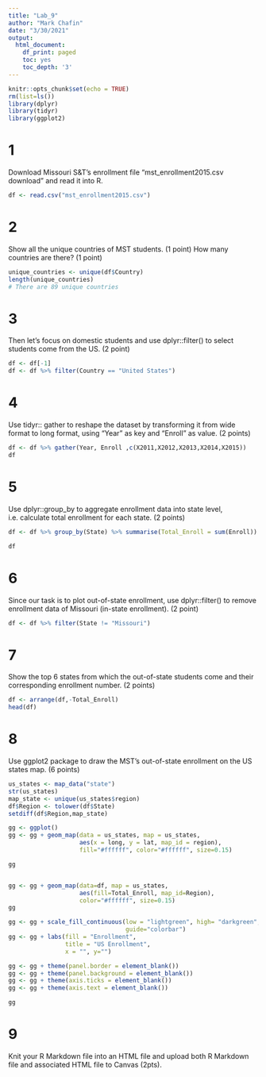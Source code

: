 ```yaml
---
title: "Lab_9"
author: "Mark Chafin"
date: "3/30/2021"
output:
  html_document:
    df_print: paged
    toc: yes
    toc_depth: '3'
---
```


```r
knitr::opts_chunk$set(echo = TRUE)
rm(list=ls())
library(dplyr)
library(tidyr)
library(ggplot2)
```

# 1
Download Missouri S&T's enrollment file “mst_enrollment2015.csv  download” and read it into R.
```r
df <- read.csv("mst_enrollment2015.csv")
```

# 2
Show all the unique countries of MST students. (1 point) How many countries are there? (1 point) 
```r
unique_countries <- unique(df$Country)
length(unique_countries)
# There are 89 unique countries
```

# 3
Then let's focus on domestic students and use dplyr::filter() to select students come from the US. (2 point)
```r
df <- df[-1]
df <- df %>% filter(Country == "United States")
```

# 4
Use tidyr:: gather to reshape the dataset by transforming it from wide format to long format, using “Year” as key and “Enroll” as value. (2 points)

```r
df <- df %>% gather(Year, Enroll ,c(X2011,X2012,X2013,X2014,X2015))
df
```
# 5
Use dplyr::group_by to aggregate enrollment data into state level, i.e. calculate total enrollment for each state. (2 points)

```r
df <- df %>% group_by(State) %>% summarise(Total_Enroll = sum(Enroll))

df
```
# 6
Since our task is to plot out-of-state enrollment, use dplyr::filter() to remove enrollment data of Missouri (in-state enrollment). (2 point)

```r
df <- df %>% filter(State != "Missouri")
```
# 7
Show the top 6 states from which the out-of-state students come and their corresponding enrollment number. (2 points)

```r
df <- arrange(df,-Total_Enroll)
head(df)
```
# 8
Use ggplot2 package to draw the MST's out-of-state enrollment on the US states map. (6 points)

```r
us_states <- map_data("state")
str(us_states)
map_state <- unique(us_states$region)
df$Region <- tolower(df$State)
setdiff(df$Region,map_state)
```

```r
gg <- ggplot()
gg <- gg + geom_map(data = us_states, map = us_states,
                    aes(x = long, y = lat, map_id = region),
                    fill="#ffffff", color="#ffffff", size=0.15)

gg


gg <- gg + geom_map(data=df, map = us_states,
                    aes(fill=Total_Enroll, map_id=Region),
                    color="#ffffff", size=0.15)
gg

```

```r
gg <- gg + scale_fill_continuous(low = "lightgreen", high= "darkgreen",
                                 guide="colorbar")
gg <- gg + labs(fill = "Enrollment",
                title = "US Enrollment",
                x = "", y="")

gg <- gg + theme(panel.border = element_blank())
gg <- gg + theme(panel.background = element_blank())
gg <- gg + theme(axis.ticks = element_blank())
gg <- gg + theme(axis.text = element_blank())

gg
```

# 9
Knit your R Markdown file into an HTML file and upload both R Markdown file and associated HTML file to Canvas (2pts).

```r

```


